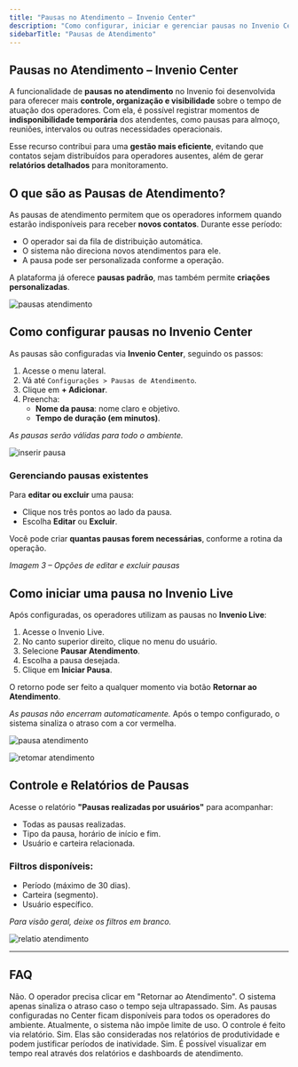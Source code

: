 ```yaml
---
title: "Pausas no Atendimento – Invenio Center"
description: "Como configurar, iniciar e gerenciar pausas no Invenio Center e Invenio Live."
sidebarTitle: "Pausas de Atendimento"
---
```


## Pausas no Atendimento – Invenio Center

A funcionalidade de **pausas no atendimento** no Invenio foi desenvolvida para oferecer mais **controle, organização e visibilidade** sobre o tempo de atuação dos operadores. Com ela, é possível registrar momentos de **indisponibilidade temporária** dos atendentes, como pausas para almoço, reuniões, intervalos ou outras necessidades operacionais.

Esse recurso contribui para uma **gestão mais eficiente**, evitando que contatos sejam distribuídos para operadores ausentes, além de gerar **relatórios detalhados** para monitoramento.

## O que são as Pausas de Atendimento?

As pausas de atendimento permitem que os operadores informem quando estarão indisponíveis para receber **novos contatos**. Durante esse período:

- O operador sai da fila de distribuição automática.
- O sistema não direciona novos atendimentos para ele.
- A pausa pode ser personalizada conforme a operação.

A plataforma já oferece **pausas padrão**, mas também permite **criações personalizadas**.

![pausas atendimento](https://robbublob.blob.core.windows.net/docs/pausasatendimento.png)

## Como configurar pausas no Invenio Center

As pausas são configuradas via **Invenio Center**, seguindo os passos:

1. Acesse o menu lateral.
2. Vá até `Configurações > Pausas de Atendimento`.
3. Clique em **\+ Adicionar**.
4. Preencha:
   - **Nome da pausa**: nome claro e objetivo.
   - **Tempo de duração (em minutos)**.

_As pausas serão válidas para todo o ambiente._

![inserir pausa](https://robbublob.blob.core.windows.net/docs/inserirpausa.png)

### Gerenciando pausas existentes

Para **editar ou excluir** uma pausa:

- Clique nos três pontos ao lado da pausa.
- Escolha **Editar** ou **Excluir**.

Você pode criar **quantas pausas forem necessárias**, conforme a rotina da operação.

_Imagem 3 – Opções de editar e excluir pausas_

## Como iniciar uma pausa no Invenio Live

Após configuradas, os operadores utilizam as pausas no **Invenio Live**:

1. Acesse o Invenio Live.
2. No canto superior direito, clique no menu do usuário.
3. Selecione **Pausar Atendimento**.
4. Escolha a pausa desejada.
5. Clique em **Iniciar Pausa**.

O retorno pode ser feito a qualquer momento via botão **Retornar ao Atendimento**.

_As pausas não encerram automaticamente._ Após o tempo configurado, o sistema sinaliza o atraso com a cor vermelha.

![pausa atendimento](https://robbublob.blob.core.windows.net/docs/pausaratendimento.png)

![retomar atendimento](https://robbublob.blob.core.windows.net/docs/retomaratendimento.png)

## Controle e Relatórios de Pausas

Acesse o relatório **"Pausas realizadas por usuários"** para acompanhar:

- Todas as pausas realizadas.
- Tipo da pausa, horário de início e fim.
- Usuário e carteira relacionada.

### Filtros disponíveis:

- Período (máximo de 30 dias).
- Carteira (segmento).
- Usuário específico.

_Para visão geral, deixe os filtros em branco._

![relatio atendimento](https://robbublob.blob.core.windows.net/docs/relatatendimento.jpeg)

---

## FAQ

<AccordionGroup>
  <Accordion title="As pausas encerram automaticamente após o tempo configurado?">
    Não. O operador precisa clicar em "Retornar ao Atendimento". O sistema apenas sinaliza o atraso caso o tempo seja ultrapassado.
  </Accordion>
  <Accordion title="Todos os operadores têm acesso às mesmas pausas?">
    Sim. As pausas configuradas no Center ficam disponíveis para todos os operadores do ambiente.
  </Accordion>
  <Accordion title="É possível limitar o número de pausas por dia?">
    Atualmente, o sistema não impõe limite de uso. O controle é feito via relatório.
  </Accordion>
  <Accordion title="As pausas impactam os relatórios de atendimento?">
    Sim. Elas são consideradas nos relatórios de produtividade e podem justificar períodos de inatividade.
  </Accordion>
  <Accordion title="O gestor pode ver em tempo real quem está em pausa?">
    Sim. É possível visualizar em tempo real através dos relatórios e dashboards de atendimento.
  </Accordion>
</AccordionGroup>